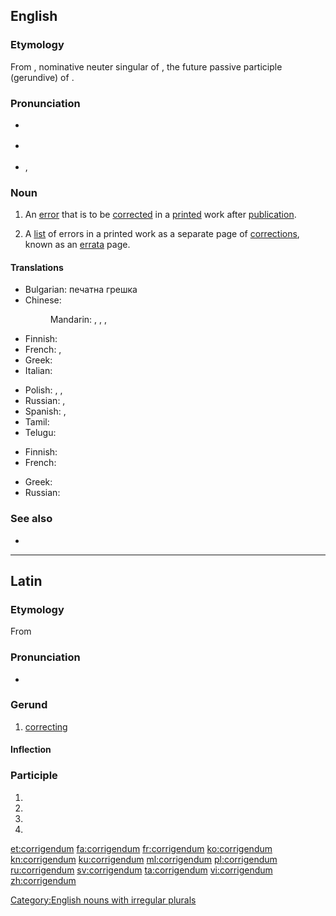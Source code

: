 ==English==
{{was wotd|2010|October|14}}

===Etymology===
From {{etyl|la|en}} {{m|la|corrigendum}}, nominative neuter singular of {{m|la|corrigendus}}, the future passive participle (gerundive) of {{m|la|corrigō||I correct}}.

===Pronunciation===
* {{a|UK}} {{IPA|/ˌkɒɹ.ɪˈdʒɛn.dəm/|/ˌkɒɹ.ɪˈɡɛn.dəm/|lang=en}}
* {{a|US}} {{IPA|/ˌkɔɹ.ɨˈdʒɛn.dəm/|/ˌkɔɹ.ɨˈɡɛn.dəm/|lang=en}}
* {{audio|en-us-corrigendum.ogg|Audio (US)|lang=en}}, {{audio|en-us-corrigendum-2.ogg|Audio (US)|lang=en}}

===Noun===
{{en-noun|corrigenda}}

# An [[error]] that is to be [[correct]]ed in a [[print]]ed work after [[publication]].
# {{label|en|usually|in the plural}} A [[list]] of errors in a printed work as a separate page of [[correction]]s, known as an [[errata]] page.

====Translations====
{{trans-top|error that is to be corrected in a printed work}}
* Bulgarian: печатна грешка
* Chinese:
*: Mandarin: {{t|cmn|勘誤|sc=Hani}}, {{t+|cmn|勘误|tr=kānwù|sc=Hani}}, {{qualifier|alternative form:}} {{t|cmn|刊誤|sc=Hani}}, {{t+|cmn|刊误|sc=Hani}}
* Finnish: {{t|fi|painovirhe}}
* French: {{t+|fr|erratum}}, {{t+|fr|coquille}}
* Greek: {{t+|el|διορθωτικό|n}}
* Italian: {{t+|it|refuso}}
{{trans-mid}}
* Polish: {{t+|pl|corrigenda|f}}, {{t+|pl|errata|f}}, {{t+|pl|korekta|f}}
* Russian: {{t|ru|исправленная опеча́тка}}, {{t+|ru|попра́вка|f}}
* Spanish: {{t+|es|errata}}, {{t+|es|gazapo}}
* Tamil: {{t|ta|pathippil thavaru|sc=Taml}}
* Telugu: {{t|te|తప్పొప్పుల పట్టిక|tr=tappoppula paTTika}}
{{trans-bottom}}

{{trans-top|list of errors in a printed work}}
* Finnish: {{t|fi|korjaukset|p}}
* French: {{t+|fr|erratum|m}}
{{trans-mid}}
* Greek: {{t+|el|διορθωτικά|n-p}}
* Russian: {{t|ru|спи́сок опечаток}}
{{trans-bottom}}

===See also===
* {{l|en|erratum}}

[[Category:English nouns with irregular plurals]]

----

==Latin==

===Etymology===
From {{m|la|corrigō||I correct}}

===Pronunciation===
* {{a|Classical}} {{IPA|/kor.riˈɡen.dum/|lang=la}}

===Gerund===
{{la-gerund|corrigend}}

# [[correcting]]

====Inflection====
{{la-decl-gerund|corrigend}}

===Participle===
{{la-part-form|corrigendum}}

# {{inflection of|corrigendus||nom|n|s|lang=la}}
# {{inflection of|corrigendus||acc|m|s|lang=la}}
# {{inflection of|corrigendus||acc|n|s|lang=la}}
# {{inflection of|corrigendus||voc|n|s|lang=la}}

[[et:corrigendum]]
[[fa:corrigendum]]
[[fr:corrigendum]]
[[ko:corrigendum]]
[[kn:corrigendum]]
[[ku:corrigendum]]
[[ml:corrigendum]]
[[pl:corrigendum]]
[[ru:corrigendum]]
[[sv:corrigendum]]
[[ta:corrigendum]]
[[vi:corrigendum]]
[[zh:corrigendum]]